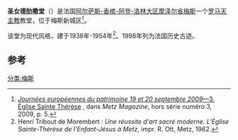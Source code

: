 '''圣女德肋撒堂'''（{{Lang-fr|Église Sainte-Thérèse-de-l’Enfant-Jésus}}）是法国[[阿尔萨斯-香槟-阿登-洛林大区|阿尔萨斯-香槟-阿登-洛林大区]][[摩泽尔省|摩泽尔省]][[梅斯|梅斯]]一个[[罗马天主教|罗马天主教]]教堂，位于梅斯新城区<ref name="metzmaghs3">[http://www.mairie-metz.fr/metz2/municipalite/vam/pdf/0909_hs.pdf ''Journées européennes du patrimoine 19 et 20 septembre 2009''—3. Église Sainte Thérèse] {{Wayback|url=http://www.mairie-metz.fr/metz2/municipalite/vam/pdf/0909_hs.pdf |date=20110721011932 }}, dans ''Metz Magazine'', hors série numéro 3, 2009, p. 5.</ref>。

该堂为现代风格，建于1938年-1954年<ref>Henri Tribout de Morembert : ''Une réussite d'art sacré moderne. L'Église Sainte-Thérèse de l'Enfant-Jésus à Metz'', impr. R. Ott, Metz, 1962.</ref>。1998年列为法国历史古迹。

== 参考 ==
{{references}}

[[分类:梅斯|分类:梅斯]]